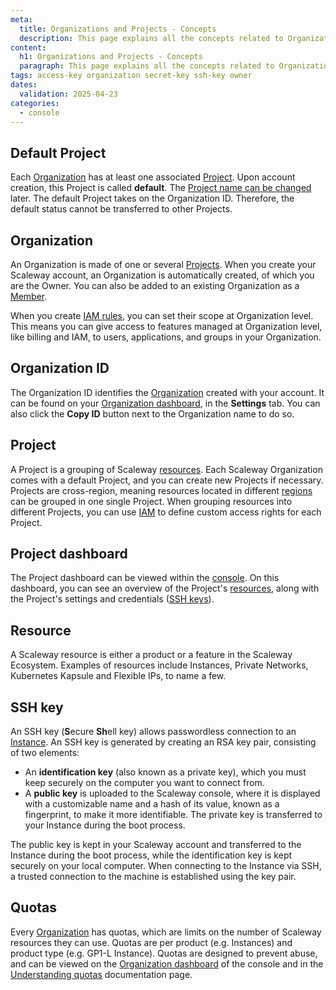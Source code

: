 ```yaml
---
meta:
  title: Organizations and Projects - Concepts
  description: This page explains all the concepts related to Organizations and Projects
content:
  h1: Organizations and Projects - Concepts
  paragraph: This page explains all the concepts related to Organizations and Projects
tags: access-key organization secret-key ssh-key owner
dates:
  validation: 2025-04-23
categories:
  - console
---
```


## Default Project

Each [Organization](#organization) has at least one associated [Project](#project). Upon account creation, this Project is called **default**. The [Project name can be changed](/organizations-and-projects/how-to/change-project-name/) later. The default Project takes on the Organization ID. Therefore, the default status cannot be transferred to other Projects.

## Organization

An Organization is made of one or several [Projects](#project). When you create your Scaleway account, an Organization is automatically created, of which you are the Owner. You can also be added to an existing Organization as a [Member](#member).

When you create [IAM rules](#rule), you can set their scope at Organization level. This means you can give access to features managed at Organization level, like billing and IAM, to users, applications, and groups in your Organization.

<Lightbox src="scaleway-iam-organization.webp" alt="" />

## Organization ID

The Organization ID identifies the [Organization](#organization) created with your account. It can be found on your [Organization dashboard](https://console.scaleway.com/organization/settings), in the **Settings** tab. You can also click the **Copy ID** button next to the Organization name to do so.

## Project

A Project is a grouping of Scaleway [resources](#resource). Each Scaleway Organization comes with a default Project, and you can create new Projects if necessary. Projects are cross-region, meaning resources located in different [regions](/instances/concepts/#region) can be grouped in one single Project. When grouping resources into different Projects, you can use [IAM](/iam/concepts/#iam) to define custom access rights for each Project.

## Project dashboard

The Project dashboard can be viewed within the [console](https://console.scaleway.com/project). On this dashboard, you can see an overview of the Project's [resources](#resource), along with the Project's settings and credentials ([SSH keys](#ssh-key)).

## Resource

A Scaleway resource is either a product or a feature in the Scaleway Ecosystem. Examples of resources include Instances, Private Networks, Kubernetes Kapsule and Flexible IPs, to name a few.

## SSH key

An SSH key (**S**ecure **Sh**ell key) allows passwordless connection to an [Instance](/instances/concepts/#instance). An SSH key is generated by creating an RSA key pair, consisting of two elements:

- An **identification key** (also known as a private key), which you must keep securely on the computer you want to connect from.
- A **public key** is uploaded to the Scaleway console, where it is displayed with a customizable name and a hash of its value, known as a fingerprint, to make it more identifiable. The private key is transferred to your Instance during the boot process.

The public key is kept in your Scaleway account and transferred to the Instance during the boot process, while the identification key is kept securely on your local computer. When connecting to the Instance via SSH, a trusted connection to the machine is established using the key pair.

## Quotas

Every [Organization](/organizations-and-projects/concepts/#organization) has quotas, which are limits on the number of Scaleway resources they can use. Quotas are per product (e.g. Instances) and product type (e.g. GP1-L Instance). Quotas are designed to prevent abuse, and can be viewed on the [Organization dashboard](https://console.scaleway.com/organization/settings) of the console and in the [Understanding quotas](/organizations-and-projects/additional-content/organization-quotas) documentation page.
